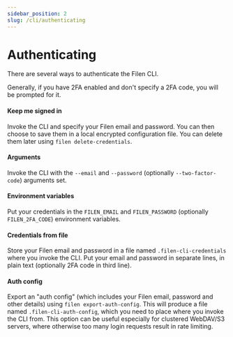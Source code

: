 ```yaml
---
sidebar_position: 2
slug: /cli/authenticating
---
```



# Authenticating

There are several ways to authenticate the Filen CLI. 

Generally, if you have 2FA enabled and don't specify a 2FA code, you will be prompted for it.

#### Keep me signed in

Invoke the CLI and specify your Filen email and password. You can then choose to save them in a local encrypted configuration file. You can delete them later using `filen delete-credentials`.

#### Arguments

Invoke the CLI with the `--email` and `--password` (optionally `--two-factor-code`) arguments set.

#### Environment variables

Put your credentials in the `FILEN_EMAIL` and `FILEN_PASSWORD` (optionally `FILEN_2FA_CODE`) environment variables.

#### Credentials from file

Store your Filen email and password in a file named `.filen-cli-credentials` where you invoke the CLI. Put your email and password in separate lines, in plain text (optionally 2FA code in third line).

#### Auth config

Export an "auth config" (which includes your Filen email, password and other details) using `filen export-auth-config`.
This will produce a file named `.filen-cli-auth-config`, which you need to place where you invoke the CLI from.
This option can be useful especially for clustered WebDAV/S3 servers, where otherwise too many login requests result in rate limiting.